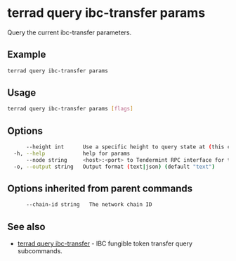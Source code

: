 # terrad query ibc-transfer params

Query the current ibc-transfer parameters. 

## Example
```sh Terrad
terrad query ibc-transfer params
```

## Usage

```sh Terrad
terrad query ibc-transfer params [flags]
```

## Options

```sh Terrad
      --height int      Use a specific height to query state at (this can error if the node is pruning state)
  -h, --help            help for params
      --node string     <host>:<port> to Tendermint RPC interface for this chain (default "tcp://localhost:26657")
  -o, --output string   Output format (text|json) (default "text")
```

## Options inherited from parent commands

```sh Terrad
      --chain-id string   The network chain ID
```

## See also

* [terrad query ibc-transfer](./terrad_query_ibc-transfer.mdx)	 - IBC fungible token transfer query subcommands.


